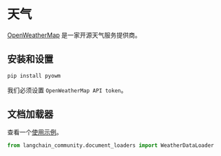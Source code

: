 # 天气

[OpenWeatherMap](https://openweathermap.org/) 是一家开源天气服务提供商。

## 安装和设置

```bash
pip install pyowm
```

我们必须设置 `OpenWeatherMap API token`。

## 文档加载器

查看一个[使用示例](/docs/integrations/document_loaders/weather)。

```python
from langchain_community.document_loaders import WeatherDataLoader
```